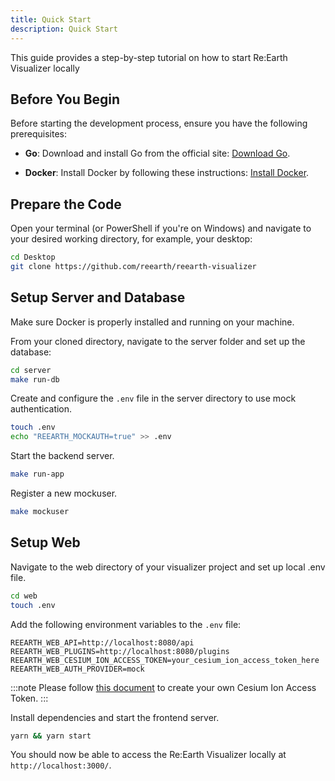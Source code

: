 ```yaml
---
title: Quick Start
description: Quick Start
---
```


This guide provides a step-by-step tutorial on how to start Re:Earth Visualizer locally

## Before You Begin

Before starting the development process, ensure you have the following prerequisites:

- **Go**: Download and install Go from the official site: <a href="https://golang.org/dl/" target="_blank"> Download Go</a>.

- **Docker**: Install Docker by following these instructions: <a href="https://docs.docker.com/engine/install/" target="_blank"> Install Docker</a>.

## Prepare the Code

Open your terminal (or PowerShell if you're on Windows) and navigate to your desired working directory, for example, your desktop:

```bash
cd Desktop
git clone https://github.com/reearth/reearth-visualizer
```

## Setup Server and Database

Make sure Docker is properly installed and running on your machine.

From your cloned directory, navigate to the server folder and set up the database:

```bash
cd server
make run-db
```

Create and configure the `.env` file in the server directory to use mock authentication.

```bash
touch .env
echo "REEARTH_MOCKAUTH=true" >> .env
```

Start the backend server.

```bash
make run-app
```

Register a new mockuser.

```bash
make mockuser
```

## Setup Web

Navigate to the web directory of your visualizer project and set up local .env file.

```bash
cd web
touch .env
```

Add the following environment variables to the `.env` file:

```plaintext
REEARTH_WEB_API=http://localhost:8080/api
REEARTH_WEB_PLUGINS=http://localhost:8080/plugins
REEARTH_WEB_CESIUM_ION_ACCESS_TOKEN=your_cesium_ion_access_token_here
REEARTH_WEB_AUTH_PROVIDER=mock
```

:::note
Please follow <a href="https://cesium.com/learn/ion/cesium-ion-access-tokens/" target="_blank">this document</a> to create your own Cesium Ion Access Token.
:::

Install dependencies and start the frontend server.

```bash
yarn && yarn start
```

You should now be able to access the Re:Earth Visualizer locally at `http://localhost:3000/`.
